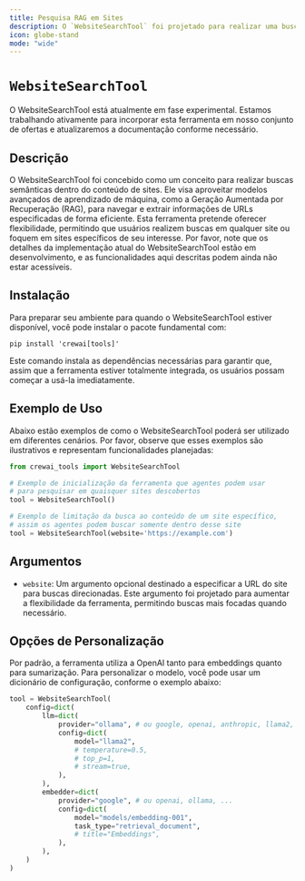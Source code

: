 ```yaml
---
title: Pesquisa RAG em Sites
description: O `WebsiteSearchTool` foi projetado para realizar uma busca RAG (Geração Aumentada por Recuperação) dentro do conteúdo de um site.
icon: globe-stand
mode: "wide"
---
```


# `WebsiteSearchTool`

<Note>
    O WebsiteSearchTool está atualmente em fase experimental. Estamos trabalhando ativamente para incorporar esta ferramenta em nosso conjunto de ofertas e atualizaremos a documentação conforme necessário.
</Note>

## Descrição

O WebsiteSearchTool foi concebido como um conceito para realizar buscas semânticas dentro do conteúdo de sites. 
Ele visa aproveitar modelos avançados de aprendizado de máquina, como a Geração Aumentada por Recuperação (RAG), para navegar e extrair informações de URLs especificadas de forma eficiente. 
Esta ferramenta pretende oferecer flexibilidade, permitindo que usuários realizem buscas em qualquer site ou foquem em sites específicos de seu interesse. 
Por favor, note que os detalhes da implementação atual do WebsiteSearchTool estão em desenvolvimento, e as funcionalidades aqui descritas podem ainda não estar acessíveis.

## Instalação

Para preparar seu ambiente para quando o WebsiteSearchTool estiver disponível, você pode instalar o pacote fundamental com:

```shell
pip install 'crewai[tools]'
```

Este comando instala as dependências necessárias para garantir que, assim que a ferramenta estiver totalmente integrada, os usuários possam começar a usá-la imediatamente.

## Exemplo de Uso

Abaixo estão exemplos de como o WebsiteSearchTool poderá ser utilizado em diferentes cenários. Por favor, observe que esses exemplos são ilustrativos e representam funcionalidades planejadas:

```python Code
from crewai_tools import WebsiteSearchTool

# Exemplo de inicialização da ferramenta que agentes podem usar 
# para pesquisar em quaisquer sites descobertos
tool = WebsiteSearchTool()

# Exemplo de limitação da busca ao conteúdo de um site específico, 
# assim os agentes podem buscar somente dentro desse site
tool = WebsiteSearchTool(website='https://example.com')
```

## Argumentos

- `website`: Um argumento opcional destinado a especificar a URL do site para buscas direcionadas. Este argumento foi projetado para aumentar a flexibilidade da ferramenta, permitindo buscas mais focadas quando necessário.

## Opções de Personalização

Por padrão, a ferramenta utiliza a OpenAI tanto para embeddings quanto para sumarização. Para personalizar o modelo, você pode usar um dicionário de configuração, conforme o exemplo abaixo:


```python Code
tool = WebsiteSearchTool(
    config=dict(
        llm=dict(
            provider="ollama", # ou google, openai, anthropic, llama2, ...
            config=dict(
                model="llama2",
                # temperature=0.5,
                # top_p=1,
                # stream=true,
            ),
        ),
        embedder=dict(
            provider="google", # ou openai, ollama, ...
            config=dict(
                model="models/embedding-001",
                task_type="retrieval_document",
                # title="Embeddings",
            ),
        ),
    )
)
```